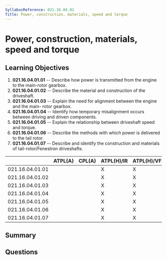 ```yaml
---
SyllabusReference: 021.16.04.01
Title: Power, construction, materials, speed and torque
---
```


# Power, construction, materials, speed and torque

## Learning Objectives

1.  **021.16.04.01.01** -- Describe how power is transmitted from the engine to
    the main-rotor gearbox.
2.  **021.16.04.01.02** -- Describe the material and construction of the
    driveshaft.
3.  **021.16.04.01.03** -- Explain the need for alignment between the engine and
    the main- rotor gearbox.
4.  **021.16.04.01.04** -- Identify how temporary misalignment occurs between
    driving and driven components.
5.  **021.16.04.01.05** -- Explain the relationship between driveshaft speed and
    torque.
6.  **021.16.04.01.06** -- Describe the methods with which power is delivered to
    the tail rotor.
7.  **021.16.04.01.07** -- Describe and identify the construction and materials
    of tail-rotor/Fenestron driveshafts.

|                 | ATPL(A) | CPL(A) | ATPL(H)/IR | ATPL(H)/VFR | CPL(H) | IR | CBIR(A) |
| --------------- | ------- | ------ | ---------- | ----------- | ------ | -- | ------- |
| 021.16.04.01.01 |         |        | X          | X           | X      |    |         |
| 021.16.04.01.02 |         |        | X          | X           | X      |    |         |
| 021.16.04.01.03 |         |        | X          | X           | X      |    |         |
| 021.16.04.01.04 |         |        | X          | X           | X      |    |         |
| 021.16.04.01.05 |         |        | X          | X           | X      |    |         |
| 021.16.04.01.06 |         |        | X          | X           | X      |    |         |
| 021.16.04.01.07 |         |        | X          | X           | X      |    |         |

## Summary

## Questions
